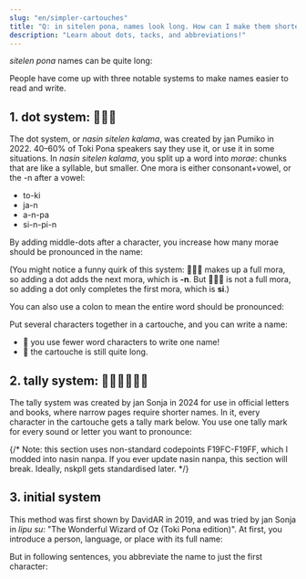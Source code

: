 ```yaml
---
slug: "en/simpler-cartouches"
title: "Q: in sitelen pona, names look long. How can I make them shorter?"
description: "Learn about dots, tacks, and abbreviations!"
---
```



_sitelen pona_ names can be quite long:

<List>
  <Sentence sl="lipu Wikipesija" m="Wikipedia" />
  <Sentence sl="ma Antasika" m="Antarctica" />
  <Sentence sl="ma Kolonpija" m="Colombia" />
</List>

People have come up with three notable systems to make names easier to read and write.

## 1. dot system: 󱤿󱥠󱤕

The dot system, or _nasin sitelen kalama_, was created by jan Pumiko in 2022. 40–60% of Toki Pona speakers say they use it, or use it in some situations. In _nasin sitelen kalama_, you split up a word into _morae_: chunks that are like a syllable, but smaller. One mora is either consonant+vowel, or the -n after a vowel:

- to-ki
- ja-n
- a-n-pa
- si-n-pi-n

By adding middle-dots after a character, you increase how many morae should be pronounced in the name:

<List>
  <Word sp="󱦐󱤅󱦑" sl="A" />
  <Word sp="󱦐󱤅󱦜󱦑" sl="An" />
  <Word sp="󱦐󱤅󱦜󱦜󱦑" sl="Anpa" />
  <Word sp="󱦐󱥟󱦑" sl="S" />
  <Word sp="󱦐󱥟󱦜󱦑" sl="Si" />
  <Word sp="󱦐󱥟󱦜󱦜󱦑" sl="Sin" />
  <Word sp="󱦐󱥟󱦜󱦜󱦜󱦑" sl="Sinpi" />
  <Word sp="󱦐󱥟󱦜󱦜󱦜󱦜󱦑" sl="Sinpin" />
</List>

(You might notice a funny quirk of this system: **󱦐󱤅󱦑** makes up a full mora, so adding a dot adds the next mora, which is **-n**. But **󱦐󱥟󱦑** is not a full mora, so adding a dot only completes the first mora, which is **si**.)

You can also use a colon to mean the entire word should be pronounced:

<List>
  <Word sp="󱦐󱤅󱦝󱦑" sl="Anpa" />
  <Word sp="󱦐󱥟󱦝󱦑" sl="Sinpin" />
</List>

Put several characters together in a cartouche, and you can write a name:

<List>
  <Sentence sp="󱤰󱦐󱥡󱦜󱤿󱤜󱦜󱦑" sl="ma Sonko" />
  <Sentence sp="󱤰󱦐󱤅󱦜󱥩󱦜󱥜󱦜󱤔󱦜󱦑" sl="ma Antasika" />
  <Sentence sp="󱤰󱦐󱤜󱦝󱤬󱦝󱥍󱦝󱤑󱦜󱦑" sl="ma Kolonpija" />
</List>

* 🎉 you use fewer word characters to write one name!
* 🙁 the cartouche is still quite long.

## 2. tally system: 󱤿󱥠󱤕󱥍󱤩󱤨

The tally system was created by jan Sonja in 2024 for use in official letters and books, where narrow pages require shorter names. In it, every character in the cartouche gets a tally mark below. You use one tally mark for every sound or letter you want to pronounce:

{/* Note: this section uses non-standard codepoints F19FC-F19FF, which I modded into nasin nanpa. If you ever update nasin nanpa, this section will break. Ideally, nskpll gets standardised later. */}

<List>
  <Sentence sp="󱤰󱦐󱥡&#xF19FE;󱤜&#xF19FD;󱦑" sl="ma Sonko" />
  <Sentence sp="󱤰󱦐󱤅&#xF19FD;󱥩&#xF19FD;󱥜&#xF19FD;󱤔&#xF19FD;󱦑" sl="ma Antasika" />
  <Sentence sp="󱤰󱦐󱤜&#xF19FD;󱤬&#xF19FE;󱥍&#xF19FD;󱤑&#xF19FD;󱦑" sl="ma Kolonpija" />
</List>

## 3. initial system

This method was first shown by DavidAR in 2019, and was tried by jan Sonja in *lipu su*: "The Wonderful Wizard of Oz (Toki Pona edition)". At first, you introduce a person, language, or place with its full name:

<List>
  <Sentence sp="󱤑󱦐󱥭󱥅󱥷󱤃󱥦󱤌󱦑" sl="jan Towasi" m="Dorothy" />
</List>

But in following sentences, you abbreviate the name to just the first character:

<List>
  <Sentence sp="󱤑󱦐󱥭󱦑" sl="jan T." m="Dorothy" />
</List>
